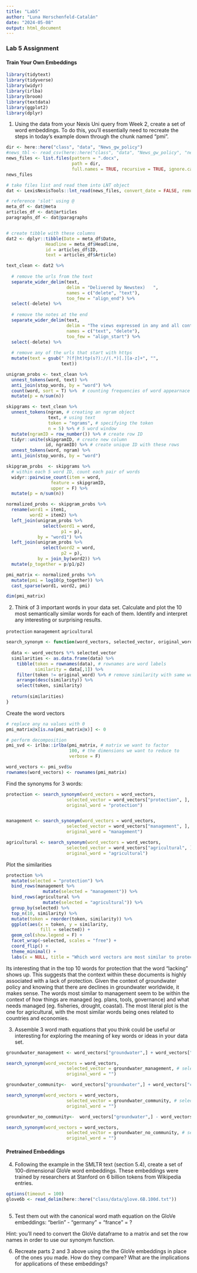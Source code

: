 ```yaml
---
title: "Lab5"
author: "Luna Herschenfeld-Catalán"
date: "2024-05-08"
output: html_document
---
```


### Lab 5 Assignment

#### Train Your Own Embeddings

```r
library(tidytext)
library(tidyverse)
library(widyr) 
library(irlba)
library(broom) 
library(textdata)
library(ggplot2)
library(dplyr)
```

1.  Using the data from your Nexis Uni query from Week 2, create a set of word embeddings. To do this, you'll essentially need to recreate the steps in today's example down through the chunk named "pmi". 

```r
dir <- here::here("class", "data", "News_gw_policy")
#news_tbl <- read_csv(here::here("class", "data", "News_gw_policy", "news.csv"))
news_files <- list.files(pattern = ".docx", 
                         path = dir,
                         full.names = TRUE, recursive = TRUE, ignore.case = TRUE)
news_files

# take files list and read them into LNT object
dat <- LexisNexisTools::lnt_read(news_files, convert_date = FALSE, remove_cover = FALSE) 

# reference 'slot' using @
meta_df <- dat@meta
articles_df <- dat@articles
paragraphs_df <- dat@paragraphs


# create tibble with these columns
dat2 <- dplyr::tibble(Date = meta_df$Date,
               Headline = meta_df$Headline,
               id = articles_df$ID,
               text = articles_df$Article)

text_clean <- dat2 %>% 
  
  # remove the urls from the text
  separate_wider_delim(text, 
                       delim = "Delivered by Newstex)   ",
                       names = c("delete", "text"),
                       too_few = "align_end") %>% 
  select(-delete) %>% 
  
  # remove the notes at the end
  separate_wider_delim(text, 
                       delim = "The views expressed in any and all content distributed by Newstex",
                       names = c("text", "delete"),
                       too_few = "align_start") %>% 
  select(-delete) %>% 
  
  # remove any of the urls that start with https
  mutate(text = gsub(" ?(f|ht)tp(s?)://(.*)[.][a-z]+", "",
                     text)) 

```


```r

unigram_probs <- text_clean %>% 
  unnest_tokens(word, text) %>% 
  anti_join(stop_words, by = "word") %>% 
  count(word, sort = T) %>%  # counting frequencies of word appearnace
  mutate(p = n/sum(n))

skipgrams <- text_clean %>% 
  unnest_tokens(ngram, # creating an ngram object
                text, # using text
                token = "ngrams", # specifying the token
                n = 5) %>% # 5 word window
  mutate(ngramID = row_number()) %>% # create row ID
  tidyr::unite(skipgramID, # create new column
               id, ngramID) %>% # create unique ID with these rows
  unnest_tokens(word, ngram) %>% 
  anti_join(stop_words, by = "word")

skipgram_probs  <- skipgrams %>% 
  # within each 5 word ID, count each pair of words 
  widyr::pairwise_count(item = word,
                 feature = skipgramID,
                 upper = F) %>% 
  mutate(p = n/sum(n))

normalized_probs <- skipgram_probs %>% 
  rename(word1 = item1, 
         word2 = item2) %>% 
  left_join(unigram_probs %>% 
              select(word1 = word,
                     p1 = p),
            by = "word1") %>% 
  left_join(unigram_probs %>% 
              select(word2 = word,
                     p2 = p),
            by = join_by(word2)) %>% 
  mutate(p_together = p/p1/p2)

pmi_matrix <- normalized_probs %>% 
  mutate(pmi = log10(p_together)) %>% 
  cast_sparse(word1, word2, pmi)

dim(pmi_matrix)
```


2.  Think of 3 important words in your data set. Calculate and plot the 10 most semantically similar words for each of them. Identify and interpret any interesting or surprising results.

`protection`
`management`
`agricultural`

```r
search_synonym <- function(word_vectors, selected_vector, original_word) {
  
  data <- word_vectors %*% selected_vector
  similarities <- as.data.frame(data) %>% 
    tibble(token = rownames(data), # rownames are word labels
           similarity = data[,1]) %>% 
    filter(token != original_word) %>% # remove similarity with same word
    arrange(desc(similarity)) %>% 
    select(token, similarity)
  
  return(similarities)
}
```

Create the word vectors

```r

# replace any na values with 0
pmi_matrix@x[is.na(pmi_matrix@x)] <- 0

# perform decomposition
pmi_svd <- irlba::irlba(pmi_matrix, # matrix we want to factor
                        100, # the dimensions we want to reduce to
                        verbose = F)

word_vectors <- pmi_svd$u
rownames(word_vectors) <- rownames(pmi_matrix)

```

Find the synonyms for 3 words:
```r

protection <- search_synonym(word_vectors = word_vectors,
                       selected_vector = word_vectors["protection", ], # select specific word vector
                       original_word = "protection")


management <- search_synonym(word_vectors = word_vectors,
                       selected_vector = word_vectors["management", ], # select specific word vector
                       original_word = "management")

agricultural <- search_synonym(word_vectors = word_vectors,
                       selected_vector = word_vectors["agricultural", ], # select specific word vector
                       original_word = "agricultural")

```

Plot the similarities 
```r
protection %>% 
  mutate(selected = "protection") %>% 
  bind_rows(management %>% 
              mutate(selected = "management")) %>% 
  bind_rows(agricultural %>% 
              mutate(selected = "agricultural")) %>% 
  group_by(selected) %>% 
  top_n(10, similarity) %>% 
  mutate(token = reorder(token, similarity)) %>% 
  ggplot(aes(x = token, y = similarity,
             fill = selected)) +
  geom_col(show.legend = F) +
  facet_wrap(~selected, scales = "free") +
  coord_flip() +
  theme_minimal() +
  labs(x = NULL, title = "Which word vectors are most similar to protection, management, or agricultural?")
```
Its interesting that in the top 10 words for protection that the word "lacking" shows up. This suggests that the context within these documents is highly associated with a lack of protection. Given the context of groundwater policy and knowing that there are declines in groundwater worldwide, it makes sense. The words most similar to management seem to be within the context of how things are managed (eg. plans, tools, governance) and what needs managed (eg. fisheries, drought, coastal). The most literal plot is the one for agricultural, with the most similar words being ones related to countries and economies. 

3.  Assemble 3 word math equations that you think could be useful or interesting for exploring the meaning of key words or ideas in your data set.

```r
groundwater_management <- word_vectors["groundwater",] + word_vectors["management",]

search_synonym(word_vectors = word_vectors,
                       selected_vector = groundwater_management, # select specific word vector
                       original_word = "")

groundwater_community<-  word_vectors["groundwater",] + word_vectors["community",]

search_synonym(word_vectors = word_vectors,
                       selected_vector = groundwater_community, # select specific word vector
                       original_word = "")

groundwater_no_community<-  word_vectors["groundwater",] - word_vectors["community",]

search_synonym(word_vectors = word_vectors,
                       selected_vector = groundwater_no_community, # select specific word vector
                       original_word = "")
```


#### Pretrained Embeddings

4.  Following the example in the SMLTR text (section 5.4), create a set of 100-dimensional GloVe word embeddings. These embeddings were trained by researchers at Stanford on 6 billion tokens from Wikipedia entries.

```r
options(timeout = 100)
glove6b <- read_delim(here::here("class/data/glove.6B.100d.txt"))
                    
```



5.  Test them out with the canonical word math equation on the GloVe embeddings: "berlin" - "germany" + "france" = ?

Hint: you'll need to convert the GloVe dataframe to a matrix and set the row names in order to use our synonym function.

6.  Recreate parts 2 and 3 above using the the GloVe embeddings in place of the ones you made. How do they compare? What are the implications for applications of these embeddings?
